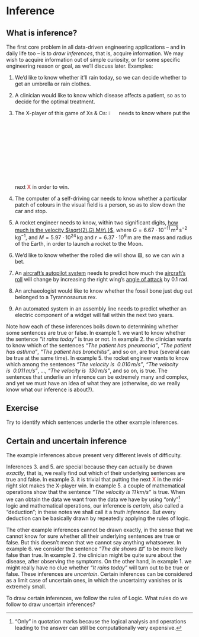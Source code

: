 # Inference

## What is inference?

The first core problem in all data-driven engineering applications -- and in daily life too -- is to *draw inferences*, that is, acquire information. We may wish to acquire information out of simple curiosity, or for some specific engineering reason or goal, as we'll discuss later. Examples:

1. We'd like to know whether it'll rain today, so we can decide whether to get an umbrella or rain clothes.

<!-- * We'd like to know the number of the winning lottery ticket (if we can manage to buy that number), so we can buy that Lamborghini. -->

2. A clinician would like to know which disease affects a patient, so as to decide for the optimal treatment.

3. The X-player of this game of Xs&nbsp;&&nbsp;Os: ![](XsOs.png){width=5%} needs to know where put the next [**X**]{style="color:#CA5556"} in order to win.

4. The computer of a self-driving car needs to know whether a particular patch of colours in the visual field is a person, so as to slow down the car and stop.

5. A rocket engineer needs to know, within two significant digits, [how much is the velocity $\sqrt{2\,G\,M/r\,}$](http://nasaphysics.cet.edu/escape-velocity.html), where $G=6.67 \cdot 10^{-11}\,\mathrm{m^3\,s^{-2}\,kg^{-1}}$, and $M = 5.97 \cdot 10^{24}\,\mathrm{kg}$ and $r = 6.37 \cdot 10^{6}\,\mathrm{m}$ are the mass and radius of the Earth, in order to launch a rocket to the Moon.

6. We'd like to know whether the rolled die will show ⚅, so we can win a bet.

7. An [aircraft's autopilot system](https://aerospaceamerica.aiaa.org/features/a-i-in-the-cockpit) needs to predict how much the [aircraft's roll](https://www.grc.nasa.gov/www/k-12/VirtualAero/BottleRocket/airplane/roll.html) will change by increasing the right wing's [angle of attack](https://www.grc.nasa.gov/www/k-12/VirtualAero/BottleRocket/airplane/incline.html) by 0.1&nbsp;rad.

8. An archaeologist would like to know whether the fossil bone just dug out belonged to a Tyrannosaurus rex.

9. An automated system in an assembly line needs to predict whether an electric component of a widget will fail within the next two years.


Note how each of these inferences boils down to determining whether some sentences are true or false. In example 1. we want to know whether the sentence *"It rains today"* is true or not. In example 2. the clinician wants to know which of the sentences *"The patient has pneumonia"*, *"The patient has asthma"*, *"The patient has bronchitis"*, and so on, are true (several can be true at the same time). In example 5. the rocket engineer wants to know which among the sentences *"The velocity is\ \ $0.010\,\mathrm{m/s}$"*, *"The velocity is\ \ $0.011\,\mathrm{m/s}$"*, ..., *"The velocity is\ \ $130\,\mathrm{m/s}$"*, and so on, is true. The sentences that underlie an inference can be extremely many and complex, and yet we  must have an idea of what they are (otherwise, do we really know what our inference is about?).

::: {.column-margin}
::: {.callout-tip}
## Exercise
Try to identify which sentences underlie the other example inferences.
:::
:::

## Certain and uncertain inference

The example inferences above present very different levels of difficulty.

Inferences 3. and 5. are special because they can actually be drawn *exactly*, that is, we really find out which of their underlying sentences are true and false. In example 3. it is trivial that putting the next [**X**]{style="color:#CA5556"} in the mid-right slot makes the X-player win. In example 5. a couple of mathematical operations show that the sentence *"The velocity is $11\,\mathrm{km/s}$"* is true. When we can obtain the data we want from the data we have by using "only"^["Only" in quotation marks because the logical analysis and operations leading to the answer can still be computationally very expensive.] logic and mathematical operations, our inference is *certain*, also called a "deduction"; in these notes we shall call it a *truth inference*. But every deduction can be basically drawn by repeatedly applying the rules of logic.

The other example inferences cannot be drawn exactly, in the sense that we cannot know for sure whether all their underlying sentences are true or false. But this doesn't mean that we cannot say anything whatsoever. In example 6. we consider the sentence *"The die shows ⚅"* to be more likely false than true. In example 2. the clinician might be quite sure about the disease, after observing the symptoms. On the other hand, in example 1. we might really have no clue whether *"It rains today"* will turn out to be true or false. These inferences are *uncertain*. Certain inferences can be considered as a limit case of uncertain ones, in which the uncertainty vanishes or is extremely small.

To draw certain inferences, we follow the rules of Logic. What rules do we follow to draw uncertain inferences?



